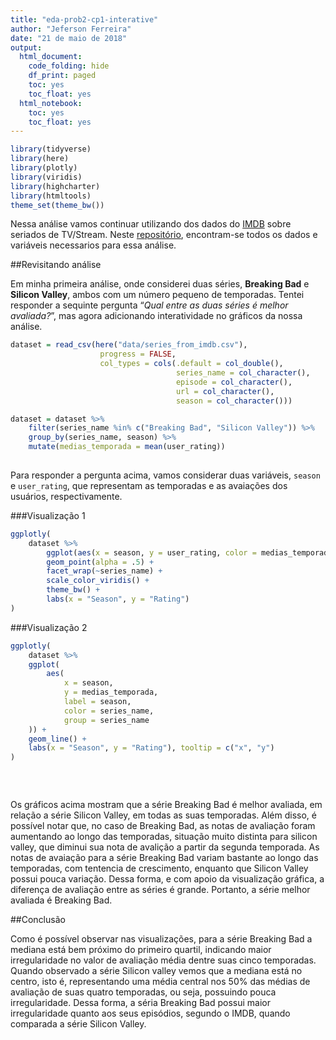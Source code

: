 ```yaml
---
title: "eda-prob2-cp1-interative"
author: "Jeferson Ferreira"
date: "21 de maio de 2018"
output:
  html_document:
    code_folding: hide
    df_print: paged
    toc: yes
    toc_float: yes
  html_notebook:
    toc: yes
    toc_float: yes
---
```


```r

library(tidyverse)
library(here)
library(plotly)
library(viridis)
library(highcharter)
library(htmltools)
theme_set(theme_bw())

```


Nessa análise vamos continuar utilizando dos dados do [IMDB](https://www.imdb.com/)  sobre seriados de TV/Stream. Neste [repositório](https://github.com/nazareno/imdb-series), encontram-se todos os dados e variáveis necessarios para essa análise.

##Revisitando análise

Em minha primeira análise, onde considerei duas séries, __Breaking Bad__ e __Silicon Valley__, ambos com um número pequeno de temporadas. Tentei responder a sequinte pergunta "_Qual entre as duas séries é melhor avaliada?_", mas agora adicionando interatividade no gráficos da nossa análise.


```r

dataset = read_csv(here("data/series_from_imdb.csv"), 
                    progress = FALSE,
                    col_types = cols(.default = col_double(), 
                                     series_name = col_character(), 
                                     episode = col_character(), 
                                     url = col_character(),
                                     season = col_character()))

dataset = dataset %>%
    filter(series_name %in% c("Breaking Bad", "Silicon Valley")) %>%
    group_by(series_name, season) %>%
    mutate(medias_temporada = mean(user_rating))
    

```
Para responder a pergunta acima, vamos considerar duas variáveis, `season` e `user_rating`, que representam as temporadas e as avaiações dos usuários, respectivamente.  

###Visualização 1

```r

ggplotly(
    dataset %>%
        ggplot(aes(x = season, y = user_rating, color = medias_temporada)) +
        geom_point(alpha = .5) +
        facet_wrap(~series_name) +
        scale_color_viridis() +
        theme_bw() +
        labs(x = "Season", y = "Rating")
)


```


###Visualização 2

```r

ggplotly(
    dataset %>%
    ggplot(
        aes(
            x = season,
            y = medias_temporada,
            label = season,
            color = series_name,
            group = series_name
    )) +
    geom_line() +
    labs(x = "Season", y = "Rating"), tooltip = c("x", "y")
)



```


<br>

Os gráficos acima mostram que a série Breaking Bad é melhor avaliada, em relação a série Silicon Valley, em todas as suas temporadas. Além disso, é possível notar que, no caso de Breaking Bad, as notas de avaliação foram aumentando ao longo das temporadas, situação muito distinta para silicon valley, que diminui sua nota de avalição a partir da segunda temporada.
As notas de avaiação para a série Breaking Bad variam bastante ao longo das temporadas, com tentencia de crescimento, enquanto que Silicon Valley possui pouca variação. Dessa forma, e com apoio da visualização gráfica, a diferença de avaliação entre as séries é grande.
Portanto, a série melhor avaliada é Breaking Bad.


##Conclusão

Como é possível observar nas visualizações, para a série Breaking Bad a mediana está bem próximo do primeiro quartil, indicando maior irregularidade no valor de avaliação média dentre suas cinco temporadas. Quando observado a série Silicon valley vemos que a mediana está no centro, isto é, representando uma média central nos 50% das médias de avaliação de suas quatro temporadas, ou seja, possuindo pouca irregularidade.
Dessa forma, a séria Breaking Bad possui maior irregularidade quanto aos seus episódios, segundo o IMDB, quando comparada a série Silicon Valley.
